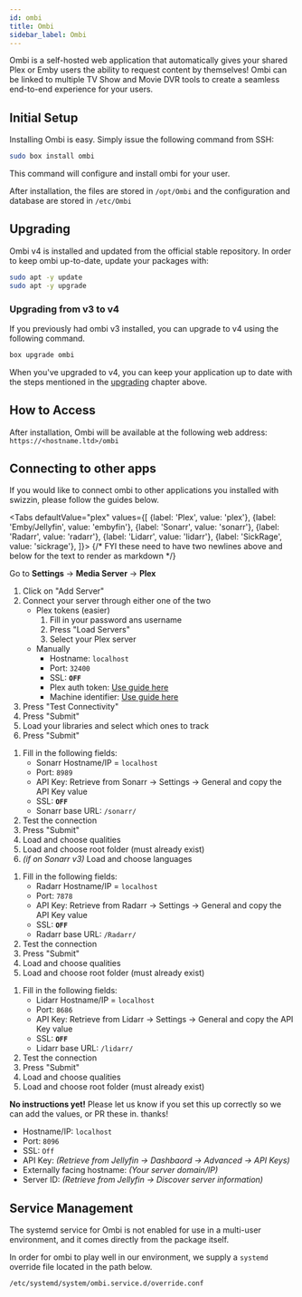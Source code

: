 ```yaml
---
id: ombi
title: Ombi
sidebar_label: Ombi
---
```


Ombi is a self-hosted web application that automatically gives your shared Plex or Emby users the ability to request content by themselves! Ombi can be linked to multiple TV Show and Movie DVR tools to create a seamless end-to-end experience for your users. 

## Initial Setup

Installing Ombi is easy. Simply issue the following command from SSH:

```bash main
sudo box install ombi
```

This command will configure and install ombi for your user.

After installation, the files are stored in `/opt/Ombi` and the configuration and database are stored in `/etc/Ombi`

## Upgrading

Ombi v4 is installed and updated from the official stable repository. In order to keep ombi up-to-date, update your packages with:

```bash
sudo apt -y update
sudo apt -y upgrade
```

### Upgrading from v3 to v4
If you previously had ombi v3 installed, you can upgrade to v4 using the following command.
```bash
box upgrade ombi
```
When you've upgraded to v4, you can keep your application up to date with the steps mentioned in the [upgrading](#upgrading) chapter above.

## How to Access

After installation, Ombi will be available at the following web address: `https://<hostname.ltd>/ombi`

## Connecting to other apps

If you would like to connect ombi to other applications you installed with swizzin, please follow the guides below.


<Tabs
  defaultValue="plex"
  values={[
    {label: 'Plex', value: 'plex'},
    {label: 'Emby/Jellyfin', value: 'embyfin'},
    {label: 'Sonarr', value: 'sonarr'},
    {label: 'Radarr', value: 'radarr'},
    {label: 'Lidarr', value: 'lidarr'},
    {label: 'SickRage', value: 'sickrage'},
  ]}>
  {/* FYI these need to have two newlines above and below for the text to render as markdown */}
  <TabItem value="plex">


  Go to **Settings** -> **Media Server** -> **Plex**
  
  1. Click on "Add Server"
  2. Connect your server through either one of the two
     - Plex tokens (easier)
       1. Fill in your password ans username
       1. Press "Load Servers"
       1. Select your Plex server
     - Manually
       - Hostname: `localhost`
       - Port: `32400`
       - SSL: **`OFF`**
       - Plex auth token: [Use guide here](https://support.plex.tv/articles/204059436-finding-an-authentication-token-x-plex-token/)
       - Machine identifier: [Use guide here](https://forums.plex.tv/t/extract-machine-id-from-database-due-missing-preferences-xml/520080/3)
  3. Press "Test Connectivity"
  3. Press "Submit"
  4. Load your libraries and select which ones to track
  3. Press "Submit"  


  </TabItem>
  <TabItem value="sonarr">
  

  1. Fill in the following fields:
     - Sonarr Hostname/IP = `localhost`
     - Port: `8989`
     - API Key: Retrieve from Sonarr -> Settings -> General and copy the API Key value
     - SSL: **`OFF`**
     - Sonarr base URL: `/sonarr/`
  2. Test the connection
  3. Press "Submit"
  4. Load and choose qualities
  5. Load and choose root folder (must already exist)
  6. _(if on Sonarr v3)_ Load and choose languages


  </TabItem>
    <TabItem value="radarr">
  

  1. Fill in the following fields:
     - Radarr Hostname/IP = `localhost`
     - Port: `7878`
     - API Key: Retrieve from Radarr -> Settings -> General and copy the API Key value
     - SSL: **`OFF`**
     - Radarr base URL: `/Radarr/`
  2. Test the connection
  3. Press "Submit"
  4. Load and choose qualities
  5. Load and choose root folder (must already exist)


  </TabItem>    
  <TabItem value="lidarr">
  

  1. Fill in the following fields:
     - Lidarr Hostname/IP = `localhost`
     - Port: `8686`
     - API Key: Retrieve from Lidarr -> Settings -> General and copy the API Key value
     - SSL: **`OFF`**
     - Lidarr base URL: `/lidarr/`
  2. Test the connection
  3. Press "Submit"
  4. Load and choose qualities
  5. Load and choose root folder (must already exist)


  </TabItem>
  <TabItem value="sickrage">
  

  
  **No instructions yet!** Please let us know if you set this up correctly so we can add the values, or PR these in. thanks!
  


  </TabItem>
  <TabItem value="embyfin">

  - Hostname/IP: `localhost`
  - Port: `8096`
  - SSL: `Off`
  - API Key: _(Retrieve from Jellyfin -> Dashbaord -> Advanced -> API Keys)_
  - Externally facing hostname: _(Your server domain/IP)_
  - Server ID: _(Retrieve from Jellyfin -> Discover server information)_


  </TabItem>

</Tabs>


## Service Management

The systemd service for Ombi is not enabled for use in a multi-user environment, and it comes directly from the package itself.

In order for ombi to play well in our environment, we supply a `systemd` override file located in the path below.

```
/etc/systemd/system/ombi.service.d/override.conf
```


<SystemdTabs service="ombi"/>

